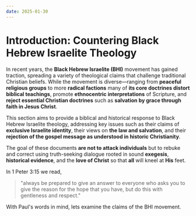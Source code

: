 ```yaml
---
date: 2025-01-30
---
```



<CustomImage src="/img/bhi-group.png" alt="Group of Black Hebrew Israelites" width="600px" />

<DateDisplay date="2025-01-30" />

# Introduction: Countering Black Hebrew Israelite Theology  

In recent years, the **Black Hebrew Israelite (BHI)** movement has gained traction, spreading a variety of theological claims that challenge traditional Christian beliefs. While the movement is diverse—ranging from __peaceful religious groups__ to more __radical factions__ many of **its core doctrines distort biblical teachings**, promote **ethnocentric interpretations** of Scripture, and **reject essential Christian doctrines** such as **salvation by grace through faith in Jesus Christ**.  

This section aims to provide a biblical and historical response to Black Hebrew Israelite theology, addressing key issues such as their claims of **exclusive Israelite identity**, their views on **the law and salvation**, and their **rejection of the gospel message as understood in historic Christianity**. 

The goal of these documents **are not to attack individuals** but to rebuke and correct using truth-seeking dialogue rooted in sound **exegesis**, **historical evidence**, and the **love of Christ** so that **all** will kneel at **His** feet.  

In 1 Peter 3:15 we read,

>"always be prepared to give an answer to everyone who asks you to give the reason for the hope that you have, but do this with gentleness and respect." 

With Paul's words in mind, lets examine the claims of the BHI movement.

